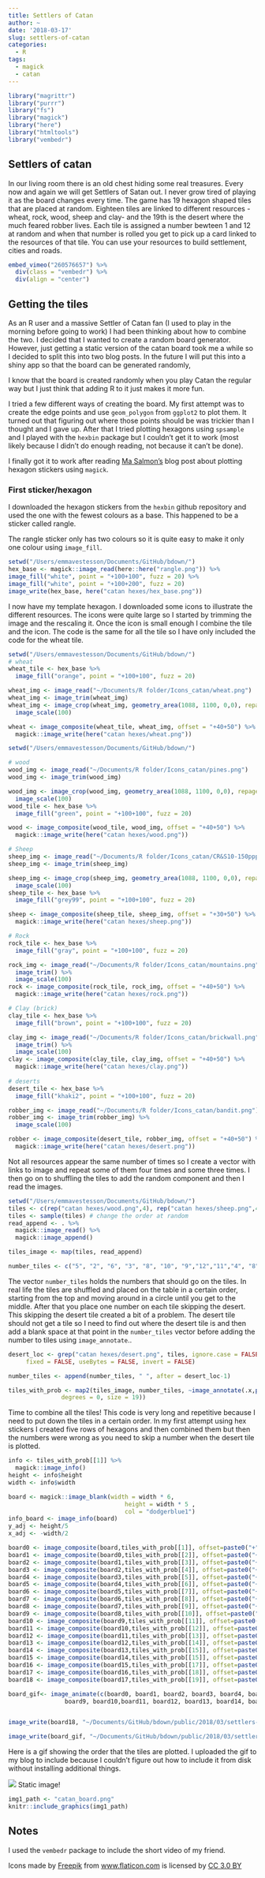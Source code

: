 ```yaml
---
title: Settlers of Catan
author: ~
date: '2018-03-17'
slug: settlers-of-catan
categories:
  - R
tags:
  - magick
  - catan
---
```


```r
library("magrittr")
library("purrr")
library("fs")
library("magick")
library("here")
library("htmltools")
library("vembedr")
```


## Settlers of catan

In our living room there is an old chest hiding some real treasures. Every now and again we will get Settlers of Satan out. I never grow tired of playing it as the board changes every time.  The game has 19 hexagon shaped tiles that are placed at random. Eighteen tiles are linked to different resources -wheat, rock, wood, sheep and clay- and the 19th is the desert where the much feared robber lives. Each tile is assigned a number bewteen 1 and 12 at random and when that number is rolled you get to pick up a card linked to the resources of that tile. You can use your resources to build settlement, cities and roads.


```r
embed_vimeo("260576657") %>%
  div(class = "vembedr") %>%
  div(align = "center")
```

## Getting the tiles

As an R user and a massive Settler of Catan fan (I used to play in the morning before going to work) I had been thinking about how to combine the two. I decided that I wanted to create a random board generator. However, just getting a static version of the catan board took me a while so I decided to split this into two blog posts. In the future I will put this into a shiny app so that the board can be generated randomly, 

I know that the board is created randomly when you play Catan the regular way but I just think that adding R to it just makes it more fun. 

I tried a few different ways of creating the board. My first attempt was to create the edge points and use `geom_polygon` from `ggplot2` to plot them. It turned out that figuring out where those points should be was trickier than I thought and I gave up. After that I tried plotting hexagons using `spsample` and I played with the `hexbin` package but I couldn't get it to work (most likely because I didn't do enough reading, not because it can't be done). 

I finally got it to work after reading [Ma Salmon's](http://www.masalmon.eu/2018/02/22/hexcombine/) blog post about plotting hexagon stickers using `magick`. 

### First sticker/hexagon

I downloaded the hexagon stickers from the `hexbin` github repository and used the one with the fewest colours as a base. This happened to be a sticker called rangle.

 The rangle sticker only has two colours so it is quite easy to make it only one colour using `image_fill`. 
```r
setwd("/Users/emmavestesson/Documents/GitHub/bdown/")
hex_base <- magick::image_read(here::here("rangle.png")) %>% 
image_fill("white", point = "+100+100", fuzz = 20) %>% 
image_fill("white", point = "+100+200", fuzz = 20)  
image_write(hex_base, here("catan hexes/hex_base.png"))
```

I now have my template hexagon. I downloaded some icons to illustrate the different resources. The icons were quite large so I started by trimming the image and the rescaling it. Once the icon is small enough I combine the tile and the icon. The code is the same for all the tile so I have only included the code for the wheat tile. 

```r
setwd("/Users/emmavestesson/Documents/GitHub/bdown/")
# wheat
wheat_tile <- hex_base %>% 
  image_fill("orange", point = "+100+100", fuzz = 20) 

wheat_img <- image_read("~/Documents/R folder/Icons_catan/wheat.png") 
wheat_img <- image_trim(wheat_img)
wheat_img <- image_crop(wheat_img, geometry_area(1088, 1100, 0,0), repage = FALSE) %>% 
  image_scale(100)

wheat <- image_composite(wheat_tile, wheat_img, offset = "+40+50") %>% 
  magick::image_write(here("catan hexes/wheat.png"))
```


```r
setwd("/Users/emmavestesson/Documents/GitHub/bdown/")

# wood
wood_img <- image_read("~/Documents/R folder/Icons_catan/pines.png") 
wood_img <- image_trim(wood_img)

wood_img <- image_crop(wood_img, geometry_area(1088, 1100, 0,0), repage = FALSE) %>% 
  image_scale(100)
wood_tile <- hex_base %>% 
  image_fill("green", point = "+100+100", fuzz = 20) 

wood <- image_composite(wood_tile, wood_img, offset = "+40+50") %>% 
  magick::image_write(here("catan hexes/wood.png"))

# Sheep
sheep_img <- image_read("~/Documents/R folder/Icons_catan/CR&S10-150ppp-01.jpg") 
sheep_img <- image_trim(sheep_img)

sheep_img <- image_crop(sheep_img, geometry_area(1088, 1100, 0,0), repage = FALSE) %>% 
  image_scale(100)
sheep_tile <- hex_base %>% 
  image_fill("grey99", point = "+100+100", fuzz = 20) 

sheep <- image_composite(sheep_tile, sheep_img, offset = "+30+50") %>% 
  magick::image_write(here("catan hexes/sheep.png"))

# Rock 
rock_tile <- hex_base %>% 
  image_fill("gray", point = "+100+100", fuzz = 20) 

rock_img <- image_read("~/Documents/R folder/Icons_catan/mountains.png")  %>% 
  image_trim() %>% 
  image_scale(100)
rock <- image_composite(rock_tile, rock_img, offset = "+40+50") %>%  
  magick::image_write(here("catan hexes/rock.png"))

# Clay (brick)
clay_tile <- hex_base %>% 
  image_fill("brown", point = "+100+100", fuzz = 20) 

clay_img <- image_read("~/Documents/R folder/Icons_catan/brickwall.png")  %>% 
  image_trim() %>% 
  image_scale(100)
clay <- image_composite(clay_tile, clay_img, offset = "+40+50") %>%  
  magick::image_write(here("catan hexes/clay.png"))
 
# deserts 
desert_tile <- hex_base %>% 
  image_fill("khaki2", point = "+100+100", fuzz = 20) 

robber_img <- image_read("~/Documents/R folder/Icons_catan/bandit.png") 
robber_img <- image_trim(robber_img) %>% 
  image_scale(100)

robber <- image_composite(desert_tile, robber_img, offset = "+40+50") %>%  
  magick::image_write(here("catan hexes/desert.png"))


```

Not all resources appear the same number of times so I create a vector with links to image and repeat some of them four times and some three times. I then go on to shuffling the tiles to add the random component and then I read the images.  

```r
setwd("/Users/emmavestesson/Documents/GitHub/bdown/")
tiles <- c(rep("catan hexes/wood.png",4), rep("catan hexes/sheep.png",4), rep("catan hexes/wheat.png",4), rep("catan hexes/clay.png" ,3), rep("catan hexes/rock.png",3), "catan hexes/desert.png" )
tiles <- sample(tiles) # change the order at random
read_append <- . %>%
  magick::image_read() %>%
  magick::image_append()

tiles_image <- map(tiles, read_append)

number_tiles <- c("5", "2", "6", "3", "8", "10", "9","12","11","4", "8","10","9", "4", "5", "6", "3", "11" )

```

The vector `number_tiles` holds the numbers that should go on the tiles. In real life the tiles are shuffled and placed on the table in a certain order, starting from the top and moving around in a circle until you get to the middle. After that you place one number on each tile skipping the desert. This skipping the desert tile created a bit of a problem. The desert tile should not get a tile so I need to find out where the desert tile is and then add a blank space at that point in the `number_tiles` vector before adding the number to tiles using `image_annotate`.. 
```r
desert_loc <- grep("catan hexes/desert.png", tiles, ignore.case = FALSE, perl = FALSE, value = FALSE,
     fixed = FALSE, useBytes = FALSE, invert = FALSE)

number_tiles <- append(number_tiles, " ", after = desert_loc-1)

tiles_with_prob <- map2(tiles_image, number_tiles, ~image_annotate(.x,paste(.y), gravity = "south", location = "+0+20",
               degrees = 0, size = 19)) 

```

Time to combine all the tiles! This code is very long and repetitive because I need to put down the tiles in a certain order.
In my first attempt using hex stickers I created five rows of hexagons and then combined them but then the numbers were wrong as you need to skip a number when the desert tile is plotted. 
```r
info <- tiles_with_prob[[1]] %>%
  magick::image_info()
height <- info$height
width <- info$width

board <- magick::image_blank(width = width * 6,
                                 height = width * 5 ,
                                 col = "dodgerblue1")
info_board <- image_info(board)
y_adj <- height/5
x_adj <- -width/2

board0 <- image_composite(board,tiles_with_prob[[1]], offset=paste0("+", 2*width + x_adj, "+", 0 + y_adj) )
board1 <- image_composite(board0,tiles_with_prob[[2]], offset=paste0("+", 3*width + x_adj,  "+", 0 + y_adj)) 
board2 <- image_composite(board1,tiles_with_prob[[3]], offset=paste0("+", 4*width + x_adj,  "+", 0 + y_adj)) 
board3 <- image_composite(board2,tiles_with_prob[[4]], offset=paste0("+", 4.5*width + x_adj, "+", height*0.75 + y_adj)) 
board4 <- image_composite(board3,tiles_with_prob[[5]], offset=paste0("+", 5*width + x_adj, "+", 2*height*0.75 + y_adj)) 
board5 <- image_composite(board4,tiles_with_prob[[6]], offset=paste0("+", 4.5*width + x_adj, "+", 3*height*0.75 + y_adj)) 
board6 <- image_composite(board5,tiles_with_prob[[7]], offset=paste0("+", 4*width + x_adj, "+", 4*height*0.75 + y_adj)) 
board7 <- image_composite(board6,tiles_with_prob[[8]], offset=paste0("+", 3*width + x_adj, "+", 4*height*0.75 + y_adj)) 
board8 <- image_composite(board7,tiles_with_prob[[9]], offset=paste0("+", 2*width + x_adj, "+", 4*height*0.75 + y_adj)) 
board9 <- image_composite(board8,tiles_with_prob[[10]], offset=paste0("+", 1.5*width + x_adj, "+", 3*height*0.75 + y_adj)) 
board10 <- image_composite(board9,tiles_with_prob[[11]], offset=paste0("+", 1*width + x_adj, "+", 2*height*0.75 + y_adj)) 
board11 <- image_composite(board10,tiles_with_prob[[12]], offset=paste0("+", 1.5*width + x_adj, "+", 1*height*0.75 + y_adj)) 
board12 <- image_composite(board11,tiles_with_prob[[13]], offset=paste0("+", 2.5*width + x_adj, "+", 1*height*0.75 + y_adj)) 
board13 <- image_composite(board12,tiles_with_prob[[14]], offset=paste0("+", 3.5*width + x_adj, "+", 1*height*0.75 + y_adj)) 
board14 <- image_composite(board13,tiles_with_prob[[15]], offset=paste0("+", 4*width + x_adj, "+", 2*height*0.75 + y_adj)) 
board15 <- image_composite(board14,tiles_with_prob[[15]], offset=paste0("+", 3.5*width + x_adj, "+", 3*height*0.75 + y_adj)) 
board16 <- image_composite(board15,tiles_with_prob[[17]], offset=paste0("+", 2.5*width + x_adj, "+", 3*height*0.75 + y_adj))
board17 <- image_composite(board16,tiles_with_prob[[18]], offset=paste0("+", 2*width + x_adj, "+", 2*height*0.75 + y_adj))
board18 <- image_composite(board17,tiles_with_prob[[19]], offset=paste0("+", 3*width + x_adj,  "+", 2*height*0.75 + y_adj))

board_gif<- image_animate(c(board0, board1, board2, board3, board4, board5, board6, board7, board8, 
                board9, board10,board11, board12, board13, board14, board15, board16, board17, board18), fps=1)


image_write(board18, "~/Documents/GitHub/bdown/public/2018/03/settlers-of-catan/catan_board.png")

image_write(board_gif, "~/Documents/GitHub/bdown/public/2018/03/settlers-of-catan/board_gif.gif")
```

Here is a gif showing the order that the tiles are plotted. I uploaded the gif to my blog to include because I couldn't figure out how to include it from disk without installing additional things.

![](https://emmavestesson.netlify.com/board_gif.gif)
Static image!

```r
img1_path <- "catan_board.png"
knitr::include_graphics(img1_path)
```

## Notes

I used the `vembedr` package to include the short video of my friend. 

<div>Icons made by <a href="http://www.freepik.com" title="Freepik">Freepik</a> from <a href="https://www.flaticon.com/" title="Flaticon">www.flaticon.com</a> is licensed by <a href="http://creativecommons.org/licenses/by/3.0/" title="Creative Commons BY 3.0" target="_blank">CC 3.0 BY</a></div>

